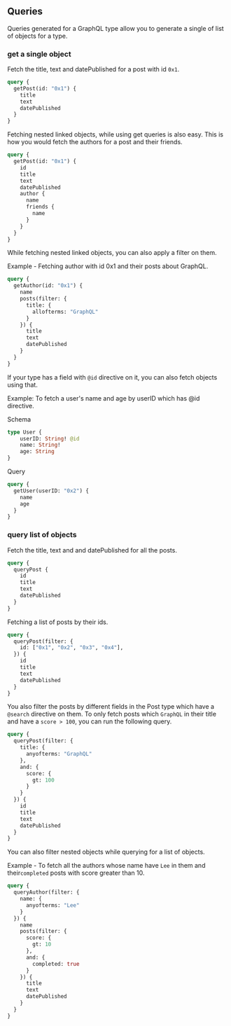 ## Queries

Queries generated for a GraphQL type allow you to generate a single of list of
objects for a type.

### get a single object

Fetch the title, text and datePublished for a post with id `0x1`.

```graphql
query {
  getPost(id: "0x1") {
    title
    text
    datePublished
  }
}
```

Fetching nested linked objects, while using get queries is also easy. This is how
you would fetch the authors for a post and their friends.

```graphql
query {
  getPost(id: "0x1") {
    id
    title
    text
    datePublished
    author {
      name
      friends {
        name
      }
    }
  }
}
```

While fetching nested linked objects, you can also apply a filter on them.

Example - Fetching author with id 0x1 and their posts about GraphQL.

```graphql
query {
  getAuthor(id: "0x1") {
    name
    posts(filter: {
      title: {
        allofterms: "GraphQL"
      }
    }) {
      title
      text
      datePublished
    }
  }
}
```

If your type has a field with `@id` directive on it, you can also fetch objects using that.

Example: To fetch a user's name and age by userID which has @id directive.

Schema

```graphql
type User {
    userID: String! @id
    name: String!
    age: String
}
```

Query

```graphql
query {
  getUser(userID: "0x2") {
    name
    age
  }
}
```

### query list of objects

Fetch the title, text and and datePublished for all the posts.

```graphql
query {
  queryPost {
    id
    title
    text
    datePublished
  }
}
```

Fetching a list of posts by their ids.

```graphql
query {
  queryPost(filter: {
    id: ["0x1", "0x2", "0x3", "0x4"],
  }) {
    id
    title
    text
    datePublished
  }
}
```

You also filter the posts by different fields in the Post type which have a
`@search` directive on them. To only fetch posts which `GraphQL` in their title
and have a `score > 100`, you can run the following query.

```graphql
query {
  queryPost(filter: {
    title: {
      anyofterms: "GraphQL"
    },
    and: {
      score: {
        gt: 100
      }
    }
  }) {
    id
    title
    text
    datePublished
  }
}
```

You can also filter nested objects while querying for a list of objects.

Example - To fetch all the authors whose name have `Lee` in them and their`completed` posts
with score greater than 10.

```graphql
query {
  queryAuthor(filter: {
    name: {
      anyofterms: "Lee"
    }
  }) {
    name
    posts(filter: {
      score: {
        gt: 10
      },
      and: {
        completed: true
      }
    }) {
      title
      text
      datePublished
    }
  }
}
```